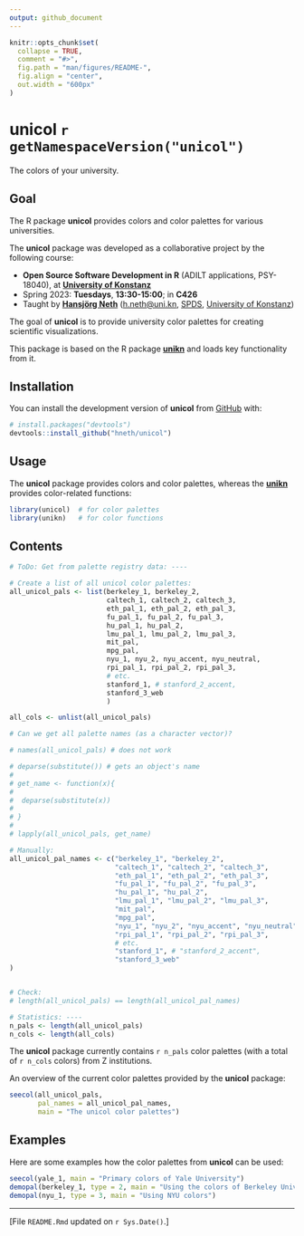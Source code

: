 ```yaml
---
output: github_document
---
```


<!-- README.md is generated from README.Rmd. Please always edit the .Rmd file (and generate the .md file from it) -->

```r
knitr::opts_chunk$set(
  collapse = TRUE,
  comment = "#>",
  fig.path = "man/figures/README-",
  fig.align = "center", 
  out.width = "600px"
)
```

# unicol `r getNamespaceVersion("unicol")` 


<!-- badges: start -->
<!-- badges: end -->

The colors of your university.


## Goal

The R package **unicol** provides colors and color palettes for various universities. 

<!-- Course coordinates: --> 

The **unicol** package was developed as a collaborative project by the following course:

* **Open Source Software Development in R** (ADILT applications, PSY-18040), at **[University of Konstanz](https://www.uni-konstanz.de/en/)**   
* Spring 2023: **Tuesdays**, **13:30-15:00**; in **C426** 
* Taught by **[Hansjörg Neth](https://neth.de/)** (<h.neth@uni.kn>, [SPDS](https://www.spds.uni-konstanz.de/), [University of Konstanz](https://www.uni-konstanz.de/en/))


<!-- Goal: -->

The goal of **unicol** is to provide university color palettes for creating scientific visualizations. 

This package is based on the R\ package **[unikn](https://CRAN.R-project.org/package=unikn)** and loads key functionality from it. 


## Installation

You can install the development version of **unicol** from [GitHub](https://github.com/) with:

```r
# install.packages("devtools")
devtools::install_github("hneth/unicol")
```


## Usage

The **unicol** package provides colors and color palettes, whereas the **[unikn](https://CRAN.R-project.org/package=unikn)** provides color-related functions:

```r
library(unicol)  # for color palettes
library(unikn)   # for color functions
```

## Contents

<!-- A list of all unicol palettes: -->

```r
# ToDo: Get from palette registry data: ----

# Create a list of all unicol color palettes:
all_unicol_pals <- list(berkeley_1, berkeley_2, 
                        caltech_1, caltech_2, caltech_3,
                        eth_pal_1, eth_pal_2, eth_pal_3, 
                        fu_pal_1, fu_pal_2, fu_pal_3,
                        hu_pal_1, hu_pal_2,
                        lmu_pal_1, lmu_pal_2, lmu_pal_3,
                        mit_pal,
                        mpg_pal,
                        nyu_1, nyu_2, nyu_accent, nyu_neutral,
                        rpi_pal_1, rpi_pal_2, rpi_pal_3,
                        # etc.
                        stanford_1, # stanford_2_accent, 
                        stanford_3_web
                        )

all_cols <- unlist(all_unicol_pals)

# Can we get all palette names (as a character vector)?

# names(all_unicol_pals) # does not work

# deparse(substitute()) # gets an object's name
# 
# get_name <- function(x){
#  
#  deparse(substitute(x))
#  
# }
#
# lapply(all_unicol_pals, get_name)

# Manually:
all_unicol_pal_names <- c("berkeley_1", "berkeley_2", 
                          "caltech_1", "caltech_2", "caltech_3",
                          "eth_pal_1", "eth_pal_2", "eth_pal_3", 
                          "fu_pal_1", "fu_pal_2", "fu_pal_3",
                          "hu_pal_1", "hu_pal_2",
                          "lmu_pal_1", "lmu_pal_2", "lmu_pal_3",
                          "mit_pal",
                          "mpg_pal",
                          "nyu_1", "nyu_2", "nyu_accent", "nyu_neutral",
                          "rpi_pal_1", "rpi_pal_2", "rpi_pal_3",
                          # etc.
                          "stanford_1", # "stanford_2_accent", 
                          "stanford_3_web"
)


# Check:
# length(all_unicol_pals) == length(all_unicol_pal_names)

# Statistics: ---- 
n_pals <- length(all_unicol_pals)
n_cols <- length(all_cols)
```


The **unicol** package currently contains `r n_pals`\ color palettes (with a total of `r n_cols`\ colors) from Z\ institutions. 


An overview of the current color palettes provided by the **unicol** package:

```r
seecol(all_unicol_pals, 
       pal_names = all_unicol_pal_names, 
       main = "The unicol color palettes")
```


## Examples 

Here are some examples how the color palettes from **unicol** can be used:

```r
seecol(yale_1, main = "Primary colors of Yale University")
demopal(berkeley_1, type = 2, main = "Using the colors of Berkeley University")
demopal(nyu_1, type = 3, main = "Using NYU colors")
```


------

<!-- Footer: -->

[File `README.Rmd` updated on `r Sys.Date()`.]


<!-- eof. --> 
